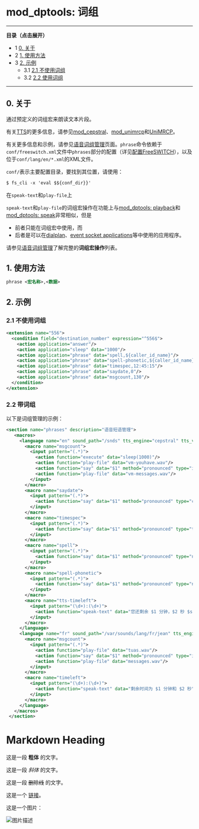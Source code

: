 # mod_dptools: 词组

---

**目录（点击展开）**

* 1 [0\. 关于](#0-关于)
* 2 [1\. 使用方法](#1-使用方法)
* 3 [2\. 示例](#2-示例)
   * 3.1 [2.1 不使用词组](#21-不使用词组)
   * 3.2 [2.2 使用词组](#22-使用词组)

---

## 0\. 关于

通过预定义的词组宏来朗读文本片段。

有关[TTS](../../Configuration/TTS_9634273.mdx#about)的更多信息，请参见[mod\_cepstral](../mod_cepstral_3965164.mdx#faq)、[mod\_unimrcp](../mod_unimrcp_6586728.mdx#tts)和[UniMRCP](../../Signalling/UniMRCP_13173475.mdx#about)。

有关更多信息和示例，请参见[语音词组管理](../../Configuration/Speech-Phrase-Management_9634492.mdx#0-about)页面。`phrase`命令依赖于`conf/freeswitch.xml`文件中`phrases`部分的配置（详见[配置FreeSWITCH](../../Configuration/Configuring-FreeSWITCH/index.mdx#set)），以及位于`conf/lang/en/*.xml`的XML文件。

`conf/`表示主要配置目录，要找到其位置，请使用：

```xml
$ fs_cli -x 'eval $${conf_dir}}'
```

在`speak-text`和`play-file`上

`speak-text`和`play-file`的词组宏操作在功能上与[mod\_dptools: playback](./6586776.mdx#0-about)和[mod\_dptools: speak](./6587123.mdx#0-about)非常相似，但是

* 前者只能在词组宏中使用，而
* 后者是可以在[dialplan](../../Dialplan/index.mdx#0-about)、[event socket applications](../../Introduction/Glossary_13173966.mdx#event-socket)等中使用的应用程序。

请参见[语音词组管理](../../Configuration/Speech-Phrase-Management_9634492.mdx#0-about)了解完整的**词组宏操作**列表。

## 1\. 使用方法

```xml
phrase <宏名称>,<数据>
```

## 2\. 示例

### 2.1 不使用词组

```xml
<extension name="556"> 
  <condition field="destination_number" expression="^556$">
    <action application="answer"/>
    <action application="sleep" data="1000"/>
    <action application="phrase" data="spell,${caller_id_name}"/>
    <action application="phrase" data="spell-phonetic,${caller_id_name}"/>
    <action application="phrase" data="timespec,12:45:15"/>
    <action application="phrase" data="saydate,0"/>
    <action application="phrase" data="msgcount,130"/>
  </condition>
</extension>
```

### 2.2 带词组

以下是词组管理的示例：

```xml
<section name="phrases" description="语音短语管理">
   <macros>
     <language name="en" sound_path="/snds" tts_engine="cepstral" tts_voice="david">
       <macro name="msgcount">
         <input pattern="(.*)">
           <action function="execute" data="sleep(1000)"/>
           <action function="play-file" data="vm-youhave.wav"/>
           <action function="say" data="$1" method="pronounced" type="items"/>
           <action function="play-file" data="vm-messages.wav"/>
         </input>
       </macro>
       <macro name="saydate">
         <input pattern="(.*)">
           <action function="say" data="$1" method="pronounced" type="current_date_time"/>
         </input>
       </macro>
       <macro name="timespec">
         <input pattern="(.*)">
           <action function="say" data="$1" method="pronounced" type="time_measurement"/>
         </input>
       </macro>
       <macro name="spell">
         <input pattern="(.*)">
           <action function="say" data="$1" method="pronounced" type="name_spelled"/>
         </input>
       </macro>
       <macro name="spell-phonetic">
         <input pattern="(.*)">
           <action function="say" data="$1" method="pronounced" type="name_phonetic"/>
         </input>
       </macro>
       <macro name="tts-timeleft">
         <input pattern="(\d+):(\d+)">
           <action function="speak-text" data="您还剩余 $1 分钟，$2 秒 $strftime(%Y-%m-%d)"/>
         </input>
       </macro>
     </language>
     <language name="fr" sound_path="/var/sounds/lang/fr/jean" tts_engine="cepstral" tts_voice="jean-pierre">
       <macro name="msgcount">
         <input pattern="(.*)">
           <action function="play-file" data="tuas.wav"/>
           <action function="say" data="$1" method="pronounced" type="items"/>
           <action function="play-file" data="messages.wav"/>
         </input>
       </macro>
       <macro name="timeleft">
         <input pattern="(\d+):(\d+)">
           <action function="speak-text" data="剩余时间为 $1 分钟和 $2 秒"/>
         </input>
       </macro>
     </language>
   </macros>
 </section>
```

# Markdown Heading

这是一段 **粗体** 的文字。

这是一段 *斜体* 的文字。

这是一段 ~~删除线~~ 的文字。

这是一个 [链接](https://www.example.com)。

这是一个图片：

![图片描述](https://www.example.com/image.jpg)